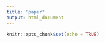 ```yaml
---
title: "paper"
output: html_document
---
```


```r
knitr::opts_chunk$set(echo = TRUE)
```

